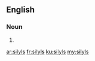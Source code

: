 ==English==

===Noun===
{{head|en|plural}}

# {{plural of|silyl|lang=en|nocat=1}}

[[ar:silyls]]
[[fr:silyls]]
[[ku:silyls]]
[[my:silyls]]